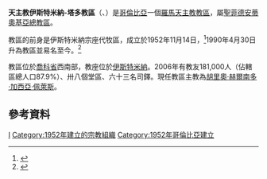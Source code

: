 {{Infobox Roman Catholic diocese
|Roman Catholic Diocese of = 天主教伊斯特米納-塔多教區
|Latin name of diocese = Dioecesis Istminana-Taduana

|image=Escudo de la Diócesis de Istmina - Tadó.svg
|caption =教區徽章
|location = [[哥倫比亞|哥倫比亞]]
|territory = 喬科省西南部
|population = 181,000

|rite = 拉丁禮
|patron =
|province = 聖菲德安蒂奧基亞
|established = 1952年
|cathedral 聖保祿主教座堂
|co-cathedral =聖若瑟副主教座堂
|leadership = 主教
|website =
|教宗 =
|metropolitan =
|ordinary =胡里奧·赫爾南多·加西亞·佩萊斯

|coadjutor bishop =
|emeritus =
}}

'''天主教伊斯特米納-塔多教區'''（{{lang-la|Dioecesis Istminana-Taduana}}、{{lang-es|Diócesis de Istmina-Tadó}}）是[[哥倫比亞|哥倫比亞]]一個[[羅馬天主教|羅馬天主教]][[教區|教區]]，屬[[天主教聖菲德安蒂奧基亞總教區|聖菲德安蒂奧基亞總教區]]。

教區的前身是伊斯特米納宗座代牧區，成立於1952年11月14日，<ref>{{cite journal
|journal=[[宗座公報|宗座公報]]
|publisher=梵蒂岡出版社
|date=1953年
|volume=45
|title=''Cum usu cotidiano''
|page=217
|url=http://www.vatican.va/archive/aas/documents/AAS%2045%20%5B1953%5D%20-%20ocr.pdf
|access-date=2014-03-31
|archive-date=2010-03-27
|archive-url=https://web.archive.org/web/20100327065805/http://www.vatican.va/archive/aas/documents/AAS%2045%20%5B1953%5D%20-%20ocr.pdf
|dead-url=no
}}</ref>1990年4月30日升為教區並易名至今。<ref>{{Cite web |url=http://www.vatican.va/holy_father/john_paul_ii/apost_constitutions/documents/hf_jp-ii_apc_19900430_istminana-taduana_lt.html |title=升為教區的宗座憲令 |access-date=2014-03-31 |archive-date=2014-05-16 |archive-url=https://web.archive.org/web/20140516234730/http://www.vatican.va/holy_father/john_paul_ii/apost_constitutions/documents/hf_jp-ii_apc_19900430_istminana-taduana_lt.html |dead-url=no }}</ref>

教區位於[[喬科省|喬科省]]西南部，教座位於[[伊斯特米納|伊斯特米納]]。2006年有教友181,000人（佔轄區總人口87.9%）、卅八個堂區、六十三名司鐸。現任教區主教為[[胡里奧·赫爾南多·加西亞·佩萊斯|胡里奧·赫爾南多·加西亞·佩萊斯]]。

==參考資料==
{{reflist}}

{{哥倫比亞天主教教區}}

{{DEFAULTSORT:Diócesis de Istmina-Tadó}}
[[Category:哥倫比亞天主教教區|I]]
[[Category:1952年建立的宗教組織|Category:1952年建立的宗教組織]]
[[Category:1952年哥倫比亞建立|Category:1952年哥倫比亞建立]]